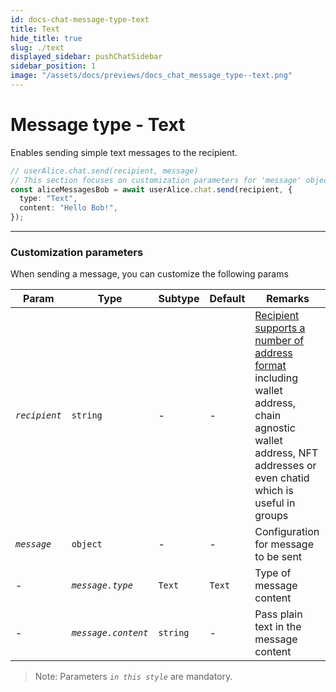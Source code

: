 ```yaml
---
id: docs-chat-message-type-text
title: Text
hide_title: true
slug: ./text
displayed_sidebar: pushChatSidebar
sidebar_position: 1
image: "/assets/docs/previews/docs_chat_message_type--text.png"
---
```


# Message type - Text

Enables sending simple text messages to the recipient.

<head>
  <title>Message Type - Text | Push Chat | Push Documentation</title>
</head>


<Tabs className="codetabs" groupId="code-examples">
  <TabItem value="js" attributes={{className: "codetab js"}} default>

```typescript
// userAlice.chat.send(recipient, message)
// This section focuses on customization parameters for 'message' object
const aliceMessagesBob = await userAlice.chat.send(recipient, {
  type: "Text",
  content: "Hello Bob!",
});
```

  </TabItem>
</Tabs>

---

### Customization parameters

When sending a message, you can customize the following params

| Param         | Type                | Subtype  | Default | Remarks                                                                                                                                                                                              |
| ------------- | ------------------- | -------- | ------- | ---------------------------------------------------------------------------------------------------------------------------------------------------------------------------------------------------- |
| _`recipient`_ | `string`            | -        | -       | [Recipient supports a number of address format](/docs/chat/build/types-of-recipient) including wallet address, chain agnostic wallet address, NFT addresses or even chatid which is useful in groups |
| _`message`_   | `object`            | -        | -       | Configuration for message to be sent                                                                                                                                                                 |
| -             | _`message.type`_    | `Text`   | `Text`  | Type of message content                                                                                                                                                                              |
| -             | _`message.content`_ | `string` | -       | Pass plain text in the message content                                                                                                                                                               |

> Note: Parameters _`in this style`_ are mandatory.
